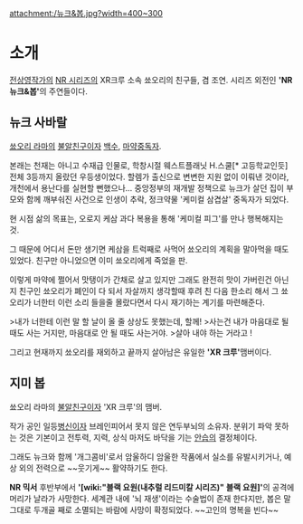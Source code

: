 attachment:/뉴크&봅.jpg?width=400~300

= 소개 =

[[전상영]]작가의 [[NR 시리즈]]의 XR크루 소속 쑈오리의 친구들, 겸 조연.
시리즈 외전인 ''' 'NR 뉴크&봅' '''의 주연들이다.


== 뉴크 사바랄 ==

[[쑈오리 라마]]의 [[불알친구]]이자 [[백수]], [[마약중독자]].

본래는 천재는 아니고 수재급 인물로, 학창시절 웨스트플래닛 H.스쿨[* 고등학교인듯] 전체 3등까지 올랐던 우등생이었다. 할렘가 출신으로 변변한 지원 없이 이뤄낸 것이라, 개천에서 용난다를 실현할 뻔했으나... 중앙정부의 재개발 정책으로 뉴크가 살던 집이 부모와 함께 깨부숴진 사건으로 인생이 추락, 정크약물 '케미컬 삼겹살' 중독자가 되었다.

현 시점 삶의 목표는, 오로지 케삼 과다 복용을 통해 '케미컬 피그'를 만나 행복해지는 것.

그 때문에 어디서 돈만 생기면 케삼을 트럭째로 사먹어 쑈오리의 계획을 말아먹을 때도 있었다. 친구만 아니었으면 이미 쑈오리에게 죽었을 판.

이렇게 마약에 쩔어서 맛탱이가 간채로 살고 있지만 그래도 완전히 맛이 가버린건 아닌지 친구인 쑈오리가 폐인이 다 되서 자살까지 생각할때 후려 친 다음 한소리 해서 그 쑈오리가 너한터 이런 소리 들을줄 몰랐다면서 다시 재기하는 계기를 마련해준다.

>내가 너한테 이런 말 할 날이 올 줄 상상도 못했는데, 할께!
>사는건 내가 마음대로 될 때도 사는 거지만, 마음대로 안 될 때도 사는거야.
>살아 내야 하는 거라고 !
 
그리고 현재까지 쑈오리를 재외하고 끝까지 살아남은 유일한 ''' 'XR 크루' '''맴버이다.

== 지미 봅 ==

쑈오리 라마의 [[불알친구]]이자 'XR 크루'의 맴버.

작가 공인 일등[[병신]]이자 브레인피어서 못지 않은 연두부뇌의 소유자. 분위기 파악 못하는 것은 기본이고 전투력, 지력, 상식 마저도 바닥을 기는 [[안습]]의 결정체이다.

그래도 뉴크와 함께 '개그콤비'로서 암울하디 암울한 작품에서 실소를 유발시키거나, 예상 외의 전력으로 ~~웃기게~~ 활약하기도 한다.

'''NR 믹서''' 후반부에서 ''' '[wiki:"블랙 요원(내추럴 리드미칼 시리즈)" 블랙 요원]' '''의 공격에 머리가 날라가 사망한다. 세계관 내에 '뇌 재생'이라는 수술법이 존재 한다지만, 봅은 말 그대로 두개골 째로 소멸되는 바람에 사망이 확정되었다. ~~고인의 명복을 빈다~~




